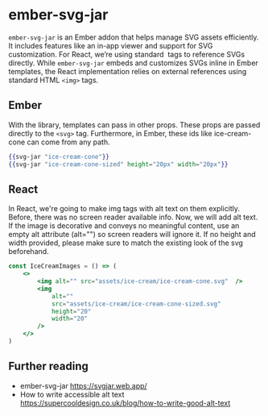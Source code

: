 # ember-svg-jar

`ember-svg-jar` is an Ember addon that helps manage SVG assets efficiently. It includes features like an in-app viewer and support for SVG customization. For React, we’re using standard <img> tags to reference SVGs directly. While `ember-svg-jar` embeds and customizes SVGs inline in Ember templates, the React implementation relies on external references using standard HTML `<img>` tags. 

## Ember

With the library, templates can pass in other props. These props are passed directly to the `<svg>` tag. Furthermore, in Ember, these ids like ice-cream-cone can come from any path.

```hbs title="/components/ice-cream/template.hbs" showLineNumbers
{{svg-jar "ice-cream-cone"}}
{{svg-jar "ice-cream-cone-sized" height="20px" width="20px"}}
```

## React 

In React, we're going to make img tags with alt text on them explicitly. Before, there was no screen reader available info. Now, we will add alt text. If the image is decorative and conveys no meaningful content, use an empty alt attribute (alt="") so screen readers will ignore it. If no height and width provided, please make sure to match the existing look of the svg beforehand.

```jsx showLineNumbers
const IceCreamImages = () => (
	<>
		<img alt="" src="assets/ice-cream/ice-cream-cone.svg"  />
		<img 
			alt="" 
			src="assets/ice-cream/ice-cream-cone-sized.svg" 
			height="20" 
			width="20"
		/>
	</>
)
```

## Further reading 

- ember-svg-jar https://svgjar.web.app/
- How to write accessible alt text https://supercooldesign.co.uk/blog/how-to-write-good-alt-text
